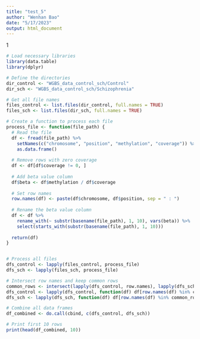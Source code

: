 ```yaml
---
title: "test_5"
author: "Wenhan Bao"
date: "5/17/2023"
output: html_document
---
```


1

```r
# Load necessary libraries
library(data.table)
library(dplyr)

# Define the directories
dir_control <- "WGBS_data_control_sch/Control"
dir_sch <- "WGBS_data_control_sch/Schizophrenia"

# Get all file names
files_control <- list.files(dir_control, full.names = TRUE)
files_sch <- list.files(dir_sch, full.names = TRUE)

# Create a function to process each file
process_file <- function(file_path) {
  # Read the file
  df <- fread(file_path) %>%
    setNames(c("chromosome", "position", "methylation", "coverage")) %>%
    as.data.frame()
  
  # Remove rows with zero coverage
  df <- df[df$coverage != 0, ]
  
  # Add beta value column
  df$beta <- df$methylation / df$coverage
  
  # Set row names
  row.names(df) <- paste(df$chromosome, df$position, sep = " : ")
  
  # Rename the beta value column
  df <- df %>%
    rename_with(~ substr(basename(file_path), 1, 10), vars(beta)) %>%
    select(starts_with(substr(basename(file_path), 1, 10)))
  
  return(df)
}


# Process all files
dfs_control <- lapply(files_control, process_file)
dfs_sch <- lapply(files_sch, process_file)

# Intersect row names and keep common rows
common_rows <- intersect(lapply(dfs_control, row.names), lapply(dfs_sch, row.names))
dfs_control <- lapply(dfs_control, function(df) df[row.names(df) %in% common_rows, ])
dfs_sch <- lapply(dfs_sch, function(df) df[row.names(df) %in% common_rows, ])

# Combine all data frames
df_combined <- do.call(cbind, c(dfs_control, dfs_sch))

# Print first 10 rows
print(head(df_combined, 10))

```


